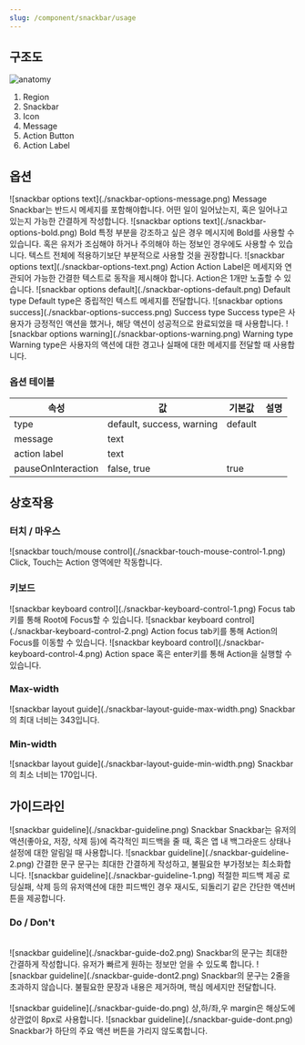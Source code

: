 ```yaml
---
slug: /component/snackbar/usage
---
```


## 구조도

<Anatomy>![anatomy](./anatomy.png)</Anatomy>

1. Region
2. Snackbar
3. Icon
4. Message
5. Action Button
6. Action Label

## 옵션

<HalfCard>
  <HalfCardImageCell>
    ![snackbar options text](./snackbar-options-message.png)
  </HalfCardImageCell>
  <HalfCardDescriptionCell>
    <HalfCardDescriptionTitle>Message</HalfCardDescriptionTitle>
    <HalfCardDescription>
      Snackbar는 반드시 메세지를 포함해야합니다. 어떤 일이 일어났는지, 혹은
      일어나고 있는지 가능한 간결하게 작성합니다.
    </HalfCardDescription>
  </HalfCardDescriptionCell>
</HalfCard>

<HalfCard>
  <HalfCardImageCell>
    ![snackbar options text](./snackbar-options-bold.png)
  </HalfCardImageCell>
  <HalfCardDescriptionCell>
    <HalfCardDescriptionTitle>Bold</HalfCardDescriptionTitle>
    <HalfCardDescription>
      특정 부분을 강조하고 싶은 경우 메시지에 Bold를 사용할 수 있습니다. 혹은
      유저가 조심해야 하거나 주의해야 하는 정보인 경우에도 사용할 수 있습니다.
      텍스트 전체에 적용하기보단 부분적으로 사용할 것을 권장합니다.
    </HalfCardDescription>
  </HalfCardDescriptionCell>
</HalfCard>

<HalfCard>
  <HalfCardImageCell>
    ![snackbar options text](./snackbar-options-text.png)
  </HalfCardImageCell>
  <HalfCardDescriptionCell>
    <HalfCardDescriptionTitle>Action</HalfCardDescriptionTitle>
    <HalfCardDescription>
      Action Label은 메세지와 연관되어 가능한 간결한 텍스트로 동작을 제시해야
      합니다. Action은 1개만 노출할 수 있습니다.
    </HalfCardDescription>
  </HalfCardDescriptionCell>
</HalfCard>

<HalfCard>
  <HalfCardImageCell>
    ![snackbar options default](./snackbar-options-default.png)
  </HalfCardImageCell>
  <HalfCardDescriptionCell>
    <HalfCardDescriptionTitle>Default type</HalfCardDescriptionTitle>
    <HalfCardDescription>
      Default type은 중립적인 텍스트 메세지를 전달합니다.
    </HalfCardDescription>
  </HalfCardDescriptionCell>
</HalfCard>

<HalfCard>
  <HalfCardImageCell>
    ![snackbar options success](./snackbar-options-success.png)
  </HalfCardImageCell>
  <HalfCardDescriptionCell>
    <HalfCardDescriptionTitle>Success type</HalfCardDescriptionTitle>
    <HalfCardDescription>
      Success type은 사용자가 긍정적인 액션을 했거나, 해당 액션이 성공적으로
      완료되었을 때 사용합니다.
    </HalfCardDescription>
  </HalfCardDescriptionCell>
</HalfCard>

<HalfCard>
  <HalfCardImageCell>
    ![snackbar options warning](./snackbar-options-warning.png)
  </HalfCardImageCell>
  <HalfCardDescriptionCell>
    <HalfCardDescriptionTitle>Warning type</HalfCardDescriptionTitle>
    <HalfCardDescription>
      Warning type은 사용자의 액션에 대한 경고나 실패에 대한 메세지를 전달할 때
      사용합니다.
    </HalfCardDescription>
  </HalfCardDescriptionCell>
</HalfCard>

### 옵션 테이블

| 속성               | 값                        | 기본값  | 설명 |
| ------------------ | ------------------------- | ------- | ---- |
| type               | default, success, warning | default |      |
| message            | text                      |         |      |
| action label       | text                      |         |      |
| pauseOnInteraction | false, true               | true    |      |

## 상호작용

### 터치 / 마우스

<FullCard>
  <FullCardImageCell>
    ![snackbar touch/mouse control](./snackbar-touch-mouse-control-1.png)
  </FullCardImageCell>
  <FullCardDescription>
    Click, Touch는 Action 영역에만 작동합니다.
  </FullCardDescription>
</FullCard>

<br />

### 키보드

<HalfCard>
  <HalfCardImageCell>
    ![snackbar keyboard control](./snackbar-keyboard-control-1.png)
  </HalfCardImageCell>
  <HalfCardDescriptionCell>
    <HalfCardDescriptionTitle>Focus</HalfCardDescriptionTitle>
    <HalfCardDescription>
      <Keyboard>tab</Keyboard>키를 통해 Root에 Focus할 수 있습니다.
    </HalfCardDescription>
  </HalfCardDescriptionCell>
</HalfCard>

<HalfCard>
  <HalfCardImageCell>
    ![snackbar keyboard control](./snackbar-keyboard-control-2.png)
  </HalfCardImageCell>
  <HalfCardDescriptionCell>
    <HalfCardDescriptionTitle>Action focus</HalfCardDescriptionTitle>
    <HalfCardDescription>
      <Keyboard>tab</Keyboard>키를 통해 Action의 Focus를 이동할 수 있습니다.
    </HalfCardDescription>
  </HalfCardDescriptionCell>
</HalfCard>

<HalfCard>
  <HalfCardImageCell>
    ![snackbar keyboard control](./snackbar-keyboard-control-4.png)
  </HalfCardImageCell>
  <HalfCardDescriptionCell>
    <HalfCardDescriptionTitle>Action</HalfCardDescriptionTitle>
    <HalfCardDescription>
      <Keyboard>space</Keyboard> 혹은 <Keyboard>enter</Keyboard>키를 통해
      Action을 실행할 수 있습니다.
    </HalfCardDescription>
  </HalfCardDescriptionCell>
</HalfCard>

<br />

### Max-width

<FullCard>
  <FullCardImageCell>
    ![snackbar layout guide](./snackbar-layout-guide-max-width.png)
  </FullCardImageCell>
  <FullCardDescription>Snackbar의 최대 너비는 343입니다.</FullCardDescription>
</FullCard>

### Min-width

<FullCard>
  <FullCardImageCell>
    ![snackbar layout guide](./snackbar-layout-guide-min-width.png)
  </FullCardImageCell>
  <FullCardDescription>Snackbar의 최소 너비는 170입니다.</FullCardDescription>
</FullCard>

## 가이드라인

<HalfCard>
  <HalfCardImageCell>
    ![snackbar guideline](./snackbar-guideline.png)
  </HalfCardImageCell>
  <HalfCardDescriptionCell>
    <HalfCardDescriptionTitle>Snackbar</HalfCardDescriptionTitle>
    <HalfCardDescription>
      Snackbar는 유저의 액션(좋아요, 저장, 삭제 등)에 즉각적인 피드백을 줄 때,
      혹은 앱 내 백그라운드 상태나 설정에 대한 알림일 때 사용합니다.
    </HalfCardDescription>
  </HalfCardDescriptionCell>
</HalfCard>

<HalfCard>
  <HalfCardImageCell>
    ![snackbar guideline](./snackbar-guideline-2.png)
  </HalfCardImageCell>
  <HalfCardDescriptionCell>
    <HalfCardDescriptionTitle>간결한 문구</HalfCardDescriptionTitle>
    <HalfCardDescription>
      문구는 최대한 간결하게 작성하고, 불필요한 부가정보는 최소화합니다.
    </HalfCardDescription>
  </HalfCardDescriptionCell>
</HalfCard>

<HalfCard>
  <HalfCardImageCell>
    ![snackbar guideline](./snackbar-guideline-1.png)
  </HalfCardImageCell>
  <HalfCardDescriptionCell>
    <HalfCardDescriptionTitle>적절한 피드백 제공</HalfCardDescriptionTitle>
    <HalfCardDescription>
      로딩실패, 삭제 등의 유저액션에 대한 피드백인 경우 재시도, 되돌리기 같은
      간단한 액션버튼을 제공합니다.
    </HalfCardDescription>
  </HalfCardDescriptionCell>
</HalfCard>
<br />

### Do / Don't

<br />

<DoDontLayout>
  <DoBox>
    <DoImage>![snackbar guideline](./snackbar-guide-do2.png)</DoImage>
    <DoText>
      Snackbar의 문구는 최대한 간결하게 작성합니다. 유저가 빠르게 원하는 정보만
      얻을 수 있도록 합니다.
    </DoText>
  </DoBox>
  <DontBox>
    <DontImage>![snackbar guideline](./snackbar-guide-dont2.png)</DontImage>
    <DontText>
      Snackbar의 문구는 2줄을 초과하지 않습니다. 불필요한 문장과 내용은
      제거하며, 핵심 메세지만 전달합니다.
    </DontText>
  </DontBox>
</DoDontLayout>

<br />
<br />

<DoDontLayout>
  <DoBox>
    <DoImage>![snackbar guideline](./snackbar-guide-do.png)</DoImage>
    <DoText>상,하/좌,우 margin은 해상도에 상관없이 8px로 사용합니다.</DoText>
  </DoBox>
  <DontBox>
    <DontImage>![snackbar guideline](./snackbar-guide-dont.png)</DontImage>
    <DontText>Snackbar가 하단의 주요 액션 버튼을 가리지 않도록합니다.</DontText>
  </DontBox>
</DoDontLayout>

<br />
